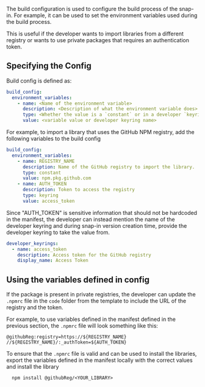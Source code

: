 The build configuration is used to configure the build process of the snap-in. For example, it can be used to set the environment variables used during the build process.

This is useful if the developer wants to import libraries from a different registry or wants to use private packages that
requires an authentication token.

## Specifying the Config

Build config is defined as:

```yaml
build_config:
  environment_variables:
    - name: <Name of the environment variable>
      description: <Description of what the environment variable does>
      type: <Whether the value is a `constant` or in a developer `keyring`>
      value: <variable value or developer keyring name>
```

For example, to import a library that uses the GitHub NPM registry, add
the following variables to the build config

```yaml
build_config:
  environment_variables:
    - name: REGISTRY_NAME
      description: Name of the GitHub registry to import the library.
      type: constant
      value: npm.pkg.github.com
    - name: AUTH_TOKEN
      description: Token to access the registry
      type: keyring
      value: access_token
```

Since "AUTH_TOKEN" is sensitive information that should not be hardcoded in the manifest,
the developer can instead mention the name of the developer keyring and during snap-in version creation
time, provide the developer keyring to take the value from.

```yaml
developer_keyrings:
  - name: access_token
    description: Access token for the GitHub registry
    display_name: Access Token
```

## Using the variables defined in config

If the package is present in private registries, the developer can update the `.npmrc` file in the `code` folder from the template to include the URL of the registry and the token.

For example, to use variables defined in the manifest defined in the previous section, the `.npmrc` file will look something like this:

```.npmrc
@githubReg:registry=https://${REGISTRY_NAME}
//${REGISTRY_NAME}/:_authToken=${AUTH_TOKEN}
```

To ensure that the `.npmrc` file is valid and can be used to install the libraries, export the variables defined in the manifest locally with the correct values and install the library

```
  npm install @githubReg/<YOUR_LIBRARY>
```
